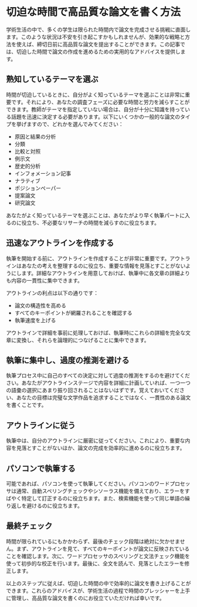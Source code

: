 # 切迫な時間で高品質な論文を書く方法

学術生活の中で、多くの学生は限られた時間内で論文を完成させる挑戦に直面します。このような状況は不安を引き起こすかもしれませんが、効果的な戦略と方法を使えば、締切日前に高品質な論文を提出することができます。この記事では、切迫した時間で論文の作成を進めるための実用的なアドバイスを提供します。

## 熟知しているテーマを選ぶ

時間が切迫しているときに、自分がよく知っているテーマを選ぶことは非常に重要です。それにより、あなたの調査フェーズに必要な時間と労力を減らすことができます。教師がテーマを指定していない場合は、自分が十分に知識を持っている話題を迅速に決定する必要があります。以下にいくつかの一般的な論文のタイプを挙げますので、どれかを選んでみてください：

- 原因と結果の分析
- 分類
- 比較と対照
- 例示文
- 歴史的分析
- インフォメーション記事
- ナラティブ
- ポジションペーパー
- 提案論文
- 研究論文

あなたがよく知っているテーマを選ぶことは、あなたがより早く執筆パートに入るのに役立ち、不必要なリサーチの時間を減らすのに役立ちます。

## 迅速なアウトラインを作成する

執筆を開始する前に、アウトラインを作成することが非常に重要です。アウトラインはあなたの考えを整理するのに役立ち、重要な情報を見落とすことがないようにします。詳細なアウトラインを用意しておけば、執筆中に各文章の詳細よりも内容の一貫性に集中できます。

アウトラインの利点は以下の通りです：

- 論文の構造性を高める
- すべてのキーポイントが網羅されることを確認する
- 執筆速度を上げる

アウトラインで詳細を事前に処理しておけば、執筆時にこれらの詳細を完全な文章に変換し、それらを論理的につなげることに集中できます。

## 執筆に集中し、過度の推測を避ける

執筆プロセス中に自己のすべての決定に対して過度の推測をするのを避けてください。あなたがアウトラインステージで内容を詳細に計画していれば、一つ一つの語彙の選択にあまり振り回されることはないはずです。覚えておいてください、あなたの目標は完璧な文学作品を追求することではなく、一貫性のある論文を書くことです。

## アウトラインに従う

執筆中は、自分のアウトラインに厳密に従ってください。これにより、重要な内容を見落とすことがないほか、論文の完成を効率的に進めるのに役立ちます。

## パソコンで執筆する

可能であれば、パソコンを使って執筆してください。パソコンのワードプロセッサは通常、自動スペリングチェックやシソーラス機能を備えており、エラーをすばやく特定して訂正するのに役立ちます。また、検索機能を使って同じ単語の繰り返しを避けるのに役立ちます。

## 最終チェック

時間が限られているにもかかわらず、最後のチェック段階は絶対に欠かせません。まず、アウトラインを見て、すべてのキーポイントが論文に反映されていることを確認します。次に、ワードプロセッサのスペリングと文法チェック機能を使って初歩的な校正を行います。最後に、全文を読んで、見落としたエラーを修正します。

以上のステップに従えば、切迫した時間の中で効率的に論文を書き上げることができます。これらのアドバイスが、学術生活の過程で時間のプレッシャーを上手に管理し、高品質な論文を書くのにお役立ていただければ幸いです。

